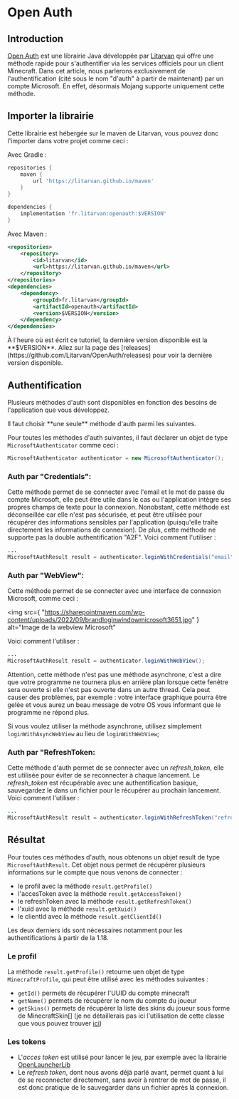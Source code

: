 # Open Auth

## Introduction

[Open Auth](https://github.com/litarvan/openauth) est une librairie Java développée par [Litarvan](https://github.com/litarvan) qui offre une méthode rapide pour s'authentifier via les services officiels pour un client Minecraft.
Dans cet article, nous parlerons exclusivement de l'authentification (cité sous le nom "d'auth" à partir de maintenant) par un compte Microsoft. En effet, désormais Mojang supporte uniquement cette méthode.

## Importer la librairie

Cette librairie est hébergée sur le maven de Litarvan, vous pouvez donc l'importer dans votre projet comme ceci :


<DynamicVersion version="1.1.4">
Avec Gradle :

```groovy copy
repositories {
    maven {
        url 'https://litarvan.github.io/maven'
    }
}

dependencies {
    implementation 'fr.litarvan:openauth:$VERSION'
}

```

Avec Maven :

```xml copy
<repositories>
    <repository>
        <id>litarvan</id>
        <url>https://litarvan.github.io/maven</url>
    </repository>
</repositories>
<dependencies>
    <dependency>
        <groupId>fr.litarvan</groupId>
        <artifactId>openauth</artifactId>
        <version>$VERSION</version>
    </dependency>
</dependencies>
```


<Callout type="info" emoji="✅">
  À l'heure où est écrit ce tutoriel, la dernière version disponible est la
  **$VERSION**. Allez sur la page des
  [releases](https://github.com/Litarvan/OpenAuth/releases) pour voir la
  dernière version disponible.
</Callout>

</DynamicVersion>

## Authentification

Plusieurs méthodes d'auth sont disponibles en fonction des besoins de l'application que vous développez.

<Callout type="warning" emoji="⚠️">
  Il faut choisir **une seule** méthode d'auth parmi les suivantes.
</Callout>

Pour toutes les méthodes d'auth suivantes, il faut déclarer un objet de type `MicrosoftAuthenticator` comme ceci :

```java
MicrosoftAuthenticator authenticator = new MicrosoftAuthenticator();
```

### Auth par "Credentials":

Cette méthode permet de se connecter avec l'email et le mot de passe du compte Microsoft, elle peut être utile dans le cas ou l'application intègre ses propres champs de texte pour la connexion.
Nonobstant, cette méthode est déconseillée car elle n'est pas sécurisée, et peut être utilisée pour récupérer des informations sensibles par l'application (puisqu'elle traîte directement les informations de connexion). De plus, cette méthode ne supporte pas la double authentification "A2F".
Voici comment l'utiliser :

```java
...
MicrosoftAuthResult result = authenticator.loginWithCredentials("email", "password");
```

### Auth par "WebView":

Cette méthode permet de se connecter avec une interface de connexion Microsoft, comme ceci :

<img
  src={
    "https://sharepointmaven.com/wp-content/uploads/2022/09/brandloginwindowmicrosoft3651.jpg"
  }
  alt="Image de la webview Microsoft"
></img>
Voici comment l'utiliser :

```java
...
MicrosoftAuthResult result = authenticator.loginWithWebView();
```

<Callout type="warning" emoji="⚠️">
  Attention, cette méthode n'est pas une méthode asynchrone, c'est a dire que
  votre programme ne tournera plus en arrière plan lorsque cette fenêtre sera
  ouverte si elle n'est pas ouverte dans un autre thread. Cela peut causer des
  problèmes, par exemple : votre interface graphique pourra être gelée et vous
  aurez un beau message de votre OS vous informant que le programme ne répond
  plus.
</Callout>

Si vous voulez utiliser la méthode asynchrone, utilisez simplement `loginWithAsyncWebView` au lieu de `loginWithWebView`;

### Auth par "RefreshToken:

Cette méthode d'auth permet de se connecter avec un _refresh_token_, elle est utilisée pour éviter de se reconnecter à chaque lancement.
Le _refresh_token_ est récupérable avec une authentification basique, sauvegardez le dans un fichier pour le récupérer au prochain lancement.
Voici comment l'utiliser :

```java
...
MicrosoftAuthResult result = authenticator.loginWithRefreshToken("refresh token");
```

## Résultat

Pour toutes ces méthodes d'auth, nous obtenons un objet result de type `MicrosoftAuthResult`. Cet objet nous permet de récupérer plusieurs informations sur le compte que nous venons de connecter :

- le profil avec la méthode `result.getProfile()`
- l'accesToken avec la méthode `result.getAccessToken()`
- le refreshToken avec la méthode `result.getRefreshToken()`
- l'xuid avec la méthode `result.getXuid()`
- le clientId avec la méthode `result.getClientId()`

Les deux derniers ids sont nécessaires notamment pour les authentifications à partir de la 1.18.

### Le profil

La méthode `result.getProfile()` retourne uen objet de type `MinecraftProfile`, qui peut être utilisé avec les méthodes suivantes :

- `getId()` permets de récupérer l'UUID du compte minecraft
- `getName()` permets de récupérer le nom du compte du joueur
- `getSkins()` permets de récupérer la liste des skins du joueur sous forme de MinecraftSkin[] (je ne détaillerais pas ici l'utilisation de cette classe que vous pouvez trouver [ici](https://github.com/Litarvan/OpenAuth/blob/518589d22210bf0763d9ae19d546ddf1dba3fb8c/src/main/java/fr/litarvan/openauth/microsoft/model/response/MinecraftProfile.java#L60))

### Les tokens

- L'_acces token_ est utilisé pour lancer le jeu, par exemple avec la librairie [OpenLauncherLib](https://github.com/FlowArg/OpenLauncherLib)
- Le _refresh token_, dont nous avons déjà parlé avant, permet quant à lui de se reconnecter directement, sans avoir à rentrer de mot de passe, il est donc pratique de le sauvegarder dans un fichier après la connexion.
